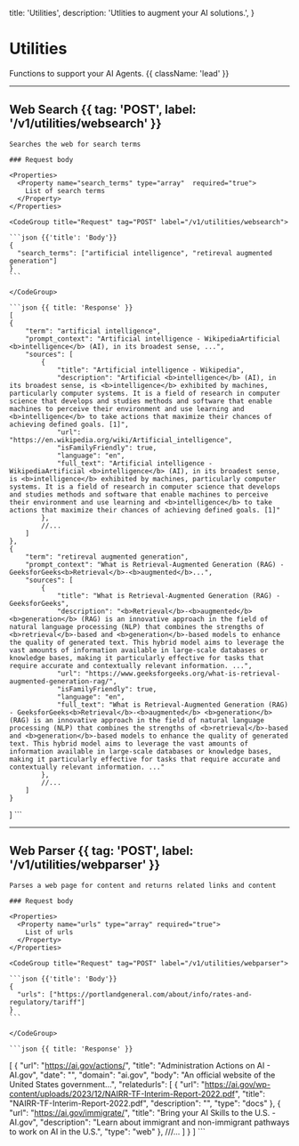  title: 'Utilities',
  description:
    'Utlities to augment your AI solutions.',
}

# Utilities

Functions to support your AI Agents. {{ className: 'lead' }}

---

## Web Search {{ tag: 'POST', label: '/v1/utilities/websearch' }}

<Row>
  <Col>

    Searches the web for search terms

    ### Request body

    <Properties>
      <Property name="search_terms" type="array"  required="true">
        List of search terms
      </Property>
    </Properties>

  </Col>
  <Col sticky>

    <CodeGroup title="Request" tag="POST" label="/v1/utilities/websearch">

    ```json {{'title': 'Body'}}
    {
      "search_terms": ["artificial intelligence", "retireval augmented generation"]
    }
    ```

    </CodeGroup>

    ```json {{ title: 'Response' }}
    [
    {
        "term": "artificial intelligence",
        "prompt_context": "Artificial intelligence - WikipediaArtificial <b>intelligence</b> (AI), in its broadest sense, ...",
        "sources": [
            {
                "title": "Artificial intelligence - Wikipedia",
                "description": "Artificial <b>intelligence</b> (AI), in its broadest sense, is <b>intelligence</b> exhibited by machines, particularly computer systems. It is a field of research in computer science that develops and studies methods and software that enable machines to perceive their environment and use learning and <b>intelligence</b> to take actions that maximize their chances of achieving defined goals. [1]",
                "url": "https://en.wikipedia.org/wiki/Artificial_intelligence",
                "isFamilyFriendly": true,
                "language": "en",
                "full_text": "Artificial intelligence - WikipediaArtificial <b>intelligence</b> (AI), in its broadest sense, is <b>intelligence</b> exhibited by machines, particularly computer systems. It is a field of research in computer science that develops and studies methods and software that enable machines to perceive their environment and use learning and <b>intelligence</b> to take actions that maximize their chances of achieving defined goals. [1]"
            },
            //...
        ]
    },
    {
        "term": "retireval augmented generation",
        "prompt_context": "What is Retrieval-Augmented Generation (RAG) - GeeksforGeeks<b>Retrieval</b>-<b>augmented</b>...",
        "sources": [
            {
                "title": "What is Retrieval-Augmented Generation (RAG) - GeeksforGeeks",
                "description": "<b>Retrieval</b>-<b>augmented</b> <b>generation</b> (RAG) is an innovative approach in the field of natural language processing (NLP) that combines the strengths of <b>retrieval</b>-based and <b>generation</b>-based models to enhance the quality of generated text. This hybrid model aims to leverage the vast amounts of information available in large-scale databases or knowledge bases, making it particularly effective for tasks that require accurate and contextually relevant information. ...",
                "url": "https://www.geeksforgeeks.org/what-is-retrieval-augmented-generation-rag/",
                "isFamilyFriendly": true,
                "language": "en",
                "full_text": "What is Retrieval-Augmented Generation (RAG) - GeeksforGeeks<b>Retrieval</b>-<b>augmented</b> <b>generation</b> (RAG) is an innovative approach in the field of natural language processing (NLP) that combines the strengths of <b>retrieval</b>-based and <b>generation</b>-based models to enhance the quality of generated text. This hybrid model aims to leverage the vast amounts of information available in large-scale databases or knowledge bases, making it particularly effective for tasks that require accurate and contextually relevant information. ..."
            },
            //...
        ]
    }
]
    ```

  </Col>
</Row>

---

## Web Parser {{ tag: 'POST', label: '/v1/utilities/webparser' }}

<Row>
  <Col>

    Parses a web page for content and returns related links and content

    ### Request body

    <Properties>
      <Property name="urls" type="array" required="true">
        List of urls
      </Property>
    </Properties>

  </Col>
  <Col sticky>

    <CodeGroup title="Request" tag="POST" label="/v1/utilities/webparser">

    ```json {{'title': 'Body'}}
    {
      "urls": ["https://portlandgeneral.com/about/info/rates-and-regulatory/tariff"]
    }
    ```

    </CodeGroup>

    ```json {{ title: 'Response' }}
[
  {
      "url": "https://ai.gov/actions/",
      "title": "Administration Actions on AI - AI.gov",
      "date": "",
      "domain": "ai.gov",
      "body": "An official website of the United States government...",
      "relatedurls": [
          {
              "url": "https://ai.gov/wp-content/uploads/2023/12/NAIRR-TF-Interim-Report-2022.pdf",
              "title": "NAIRR-TF-Interim-Report-2022.pdf",
              "description": "",
              "type": "docs"
          },
          {
              "url": "https://ai.gov/immigrate/",
              "title": "Bring your AI Skills to the U.S. - AI.gov",
              "description": "Learn about immigrant and non-immigrant pathways to work on AI in the U.S.",
              "type": "web"
          },
          ///...
      ]
  }
]
    ```

  </Col>
</Row>


